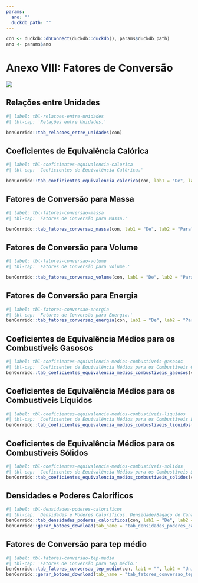 ```yaml
---
params:
  ano: ""
  duckdb_path: ""
---
```


```r
con <- duckdb::dbConnect(duckdb::duckdb(), params$duckdb_path)
ano <- params$ano
```

# Anexo VIII: Fatores de Conversão {-}

![](../img/capas/imagem_cap_anexo.png)

## Relações entre Unidades

```r
#| label: tbl-relacoes-entre-unidades
#| tbl-cap: 'Relações entre Unidades.'

benCorrido::tab_relacoes_entre_unidades(con)
```

## Coeficientes de Equivalência Calórica

```r
#| label: tbl-coeficientes-equivalencia-calorica
#| tbl-cap: 'Coeficientes de Equivalência Calórica.'

benCorrido::tab_coeficientes_equivalencia_calorica(con, lab1 = "De", lab2 = "Para")
```

## Fatores de Conversão para Massa

```r
#| label: tbl-fatores-conversao-massa
#| tbl-cap: 'Fatores de Conversão para Massa.'

benCorrido::tab_fatores_conversao_massa(con, lab1 = "De", lab2 = "Para")
```

## Fatores de Conversão para Volume

```r
#| label: tbl-fatores-conversao-volume
#| tbl-cap: 'Fatores de Conversão para Volume.'

benCorrido::tab_fatores_conversao_volume(con, lab1 = "De", lab2 = "Para")
```

## Fatores de Conversão para Energia

```r
#| label: tbl-fatores-conversao-energia
#| tbl-cap: 'Fatores de Conversão para Energia.'
benCorrido::tab_fatores_conversao_energia(con, lab1 = "De", lab2 = "Para")
```

## Coeficientes de Equivalência Médios para os Combustíveis Gasosos

```r
#| label: tbl-coeficientes-equivalencia-medios-combustiveis-gasosos
#| tbl-cap: 'Coeficientes de Equivalência Médios para os Combustíveis Gasosos.'
benCorrido::tab_coeficientes_equivalencia_medios_combustiveis_gasosos(con, lab1 = "De (10³ m³)", lab2 = "Para")
```

## Coeficientes de Equivalência Médios para os Combustíveis Líquidos

```r
#| label: tbl-coeficientes-equivalencia-medios-combustiveis-liquidos
#| tbl-cap: 'Coeficientes de Equivalência Médios para os Combustíveis Líquidos.'
benCorrido::tab_coeficientes_equivalencia_medios_combustiveis_liquidos(con, lab1 = "De (m³)", lab2 = "Para")
```

## Coeficientes de Equivalência Médios para os Combustíveis Sólidos

```r
#| label: tbl-coeficientes-equivalencia-medios-combustiveis-solidos
#| tbl-cap: 'Coeficientes de Equivalência Médios para os Combustíveis Sólidos.'
benCorrido::tab_coeficientes_equivalencia_medios_combustiveis_solidos(con, lab1 = "De (ton)", lab2 = "Para")
```

## Densidades e Poderes Caloríficos

```r
#| label: tbl-densidades-poderes-calorificos
#| tbl-cap: 'Densidades e Poderes Caloríficos. Densidade/Bagaço de Cana: Bagaço com 50% de umidade. Eletricidade/Energia Hidráulica: kcal/kWh. Gás Canalizado - Rio de Janeiro/Gás Canalizado - São Paulo/Gás de Coqueria/Gás Natural Seco/Gás Natural Úmido: kcal/m³. Gás Natural Seco/Gás Natural Úmido: À temperatura de 20°C, para derivados de petróleo e de gás natural.'
benCorrido::tab_densidades_poderes_calorificos(con, lab1 = "De", lab2 = "Para")
benCorrido::gerar_botoes_download(tab_name = "tab_densidades_poderes_calorificos", tabela = FALSE)
```

## Fatores de Conversão para tep médio

```r
#| label: tbl-fatores-conversao-tep-medio
#| tbl-cap: 'Fatores de Conversão para tep médio.'
benCorrido::tab_fatores_conversao_tep_medio(con, lab1 = "", lab2 = "Unidade")
benCorrido::gerar_botoes_download(tab_name = "tab_fatores_conversao_tep_medio", tabela = FALSE)
```